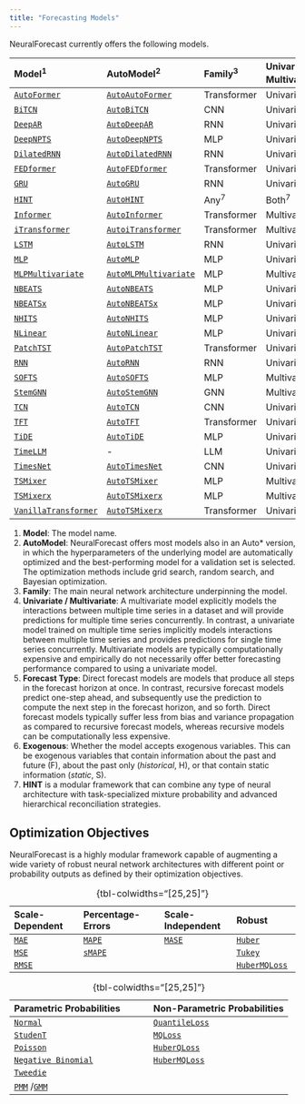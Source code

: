 ```yaml
---
title: "Forecasting Models"
---
```


NeuralForecast currently offers the following models.

| Model<sup>1</sup> | AutoModel<sup>2</sup> | Family<sup>3</sup> | Univariate / Multivariate<sup>4</sup> | Forecast Type<sup>5</sup>           | Exogenous<sup>6</sup> |
|:------|:----------|:-------------|:--------------------------|:--------------|:----------------|:------------------------|:------------------------|
|[`AutoFormer`](../../models.autoformer.html) | [`AutoAutoFormer`](../../models.html#autoautoformer) | Transformer | Univariate | Direct | F |
|[`BiTCN`](../../models.bitcn.html) | [`AutoBiTCN`](../../models.html#autobitcn) | CNN | Univariate | Direct | F/H/S | 
|[`DeepAR`](../../models.deepar.html) | [`AutoDeepAR`](../../models.html#autodeepar) | RNN | Univariate | Recursive | F/S | 
|[`DeepNPTS`](../../models.deepnpts.html) | [`AutoDeepNPTS`](../../models.html#autodeepnpts) | MLP | Univariate | Direct  | F/H/S | 
|[`DilatedRNN`](../../models.dilated_rnn.html) | [`AutoDilatedRNN`](../../models.html#autodilatedrnn) | RNN | Univariate | Recursive  | F/H/S | 
|[`FEDformer`](../../models.fedformer.html) | [`AutoFEDformer`](../../models.html#autofedformer) | Transformer | Univariate | Direct  | F | 
|[`GRU`](../../models.gru.html) | [`AutoGRU`](../../models.html#autogru) | RNN | Univariate | Recursive  | F/H/S | 
|[`HINT`](../../models.hint.html) | [`AutoHINT`](../../models.html#autohint) | Any<sup>7</sup> | Both<sup>7</sup> | Both<sup>7</sup>  | F/H/S | 
|[`Informer`](../../models.informer.html) | [`AutoInformer`](../../models.html#autoitransformer) | Transformer | Multivariate | Direct  | F | 
|[`iTransformer`](../../models.itransformer.html) | [`AutoiTransformer`](../../models.html#autoinformer) | Transformer | Multivariate | Direct  | - | 
|[`LSTM`](../../models.lstm.html) | [`AutoLSTM`](../../models.html#autolstm) | RNN | Univariate | Recursive | F/H/S | 
|[`MLP`](../../models.mlp.html) | [`AutoMLP`](../../models.html#automlp) | MLP | Univariate | Direct | F/H/S | 
|[`MLPMultivariate`](../../models.mlpmultivariate.html) | [`AutoMLPMultivariate`](../../models.html#automlpmultivariate) | MLP | Multivariate | Direct  | F/H/S | 
|[`NBEATS`](../../models.nbeats.html) | [`AutoNBEATS`](../../models.html#autonbeats) | MLP | Univariate | Direct  | - | 
|[`NBEATSx`](../../models.nbeatsx.html) | [`AutoNBEATSx`](../../models.html#autonbeatsx) | MLP | Univariate | Direct  | F/H/S | 
|[`NHITS`](../../models.nhits.html) | [`AutoNHITS`](../../models.html#autonhits) | MLP | Univariate | Direct | F/H/S | 
|[`NLinear`](../../models.nlinear.html) | [`AutoNLinear`](../../models.html#autonlinear) | MLP | Univariate | Direct  | - | 
|[`PatchTST`](../../models.patchtst.html) | [`AutoPatchTST`](../../models.html#autopatchtst) | Transformer | Univariate | Direct  | - | 
|[`RNN`](../../models.rnn.html) | [`AutoRNN`](../../models.html#autornn) | RNN | Univariate | Recursive  | F/H/S | 
|[`SOFTS`](../../models.softs.html) | [`AutoSOFTS`](../../models.html#autosofts) | MLP | Multivariate | Direct  | - | 
|[`StemGNN`](../../models.stemgnn.html) | [`AutoStemGNN`](../../models.html#autostemgnn) | GNN | Multivariate | Direct  | - | 
|[`TCN`](../../models.tcn.html) | [`AutoTCN`](../../models.html#autotcn) | CNN | Univariate | Recursive  | F/H/S | 
|[`TFT`](../../models.tft.html) | [`AutoTFT`](../../models.html#autotft) | Transformer | Univariate | Direct  | F/H/S | 
|[`TiDE`](../../models.tide.html) | [`AutoTiDE`](../../models.html#autotide) | MLP | Univariate | Direct  | F/H/S | 
|[`TimeLLM`](../../models.timellm.html) | - | LLM | Univariate | Direct  | - | 
|[`TimesNet`](../../models.timesnet.html) | [`AutoTimesNet`](../../models.html#autotimesnet) | CNN | Univariate | Direct  | F | 
|[`TSMixer`](../../models.tsmixer.html) | [`AutoTSMixer`](../../models.html#autotsmixer) | MLP | Multivariate | Direct  | - | 
|[`TSMixerx`](../../models.tsmixerx.html) | [`AutoTSMixerx`](../../models.html#autotsmixerx) | MLP | Multivariate | Direct  | F/H/S | 
|[`VanillaTransformer`](../../models.vanillatransformer.html) | [`AutoTSMixerx`](../../models.html#autovanillatransformer) | Transformer | Univariate | Direct  | F | 

1. **Model**: The model name.
2. **AutoModel**: NeuralForecast offers most models also in an Auto* version, in which the hyperparameters of the underlying model are automatically optimized and the best-performing model for a validation set is selected. The optimization methods include grid search, random search, and Bayesian optimization.
3. **Family**: The main neural network architecture underpinning the model. 
4. **Univariate / Multivariate**: A multivariate model explicitly models the interactions between multiple time series in a dataset and will provide predictions for multiple time series concurrently. In contrast, a univariate model trained on multiple time series implicitly models interactions between multiple time series and provides predictions for single time series concurrently. Multivariate models are typically computationally expensive and empirically do not necessarily offer better forecasting performance compared to using a univariate model.
5. **Forecast Type**: Direct forecast models are models that produce all steps in the forecast horizon at once. In contrast, recursive forecast models predict one-step ahead, and subsequently use the prediction to compute the next step in the forecast horizon, and so forth. Direct forecast models typically suffer less from bias and variance propagation as compared to recursive forecast models, whereas recursive models can be computationally less expensive.
6. **Exogenous**: Whether the model accepts exogenous variables. This can be exogenous variables that contain information about the past and future (F), about the past only (_historical_, H), or that contain static information (_static_, S).
7. __HINT__ is a modular framework that can combine any type of neural architecture with task-specialized mixture probability and advanced hierarchical reconciliation strategies.

## Optimization Objectives
NeuralForecast is a highly modular framework capable of augmenting a wide variety of robust neural network architectures with different point or probability outputs as defined by their optimization objectives.

| Scale-Dependent                                              | Percentage-Errors                                                     | Scale-Independent                                              | Robust                                                 |
|:-------------------------------------------------------------|:----------------------------------------------------------------------|:---------------------------------------------------------------|:-------------------------------------------------------|
|[`MAE`](../losses.pytorch.html#mean-absolute-error-mae)       |[`MAPE`](../losses.pytorch.html#mean-absolute-percentage-error-mape)   |[`MASE`](../losses.pytorch.html#mean-absolute-scaled-error-mase)|[`Huber`](../losses.pytorch.html#huber-loss)            |
|[`MSE`](../losses.pytorch.html#mean-squared-error-mse)        |[`sMAPE`](../losses.pytorch.html#symmetric-mape-smape)                 |                                                                |[`Tukey`](../losses.pytorch.html#tukey-loss)            |
|[`RMSE`](../losses.pytorch.html#root-mean-squared-error-rmse) |                                                                       |                                                                |[`HuberMQLoss`](../losses.pytorch.html#huberized-mqloss)|
: {tbl-colwidths="[25,25]"}

|Parametric Probabilities                                      | Non-Parametric Probabilities                                 |
|:-------------------------------------------------------------|:-------------------------------------------------------------|
|[`Normal`](../losses.pytorch.html#distributionloss)           |[`QuantileLoss`](../losses.pytorch.html#quantile-loss)        |
|[`StudenT`](../losses.pytorch.html#distributionloss)          |[`MQLoss`](../losses.pytorch.html#multi-quantile-loss-mqloss) |
|[`Poisson`](../losses.pytorch.html#distributionloss)          |[`HuberQLoss`](../losses.pytorch.html#huberized-quantile-loss)|
|[`Negative Binomial`](../losses.pytorch.html#distributionloss)|[`HuberMQLoss`](../losses.pytorch.html#huberized-mqloss)      |
|[`Tweedie`](../losses.pytorch.html#distributionloss)          |                                                              |
|[`PMM`](../losses.pytorch.html#poisson-mixture-mesh-pmm) /[`GMM`](../losses.pytorch.html#gaussian-mixture-mesh-gmm)  |       |
: {tbl-colwidths="[25,25]"}